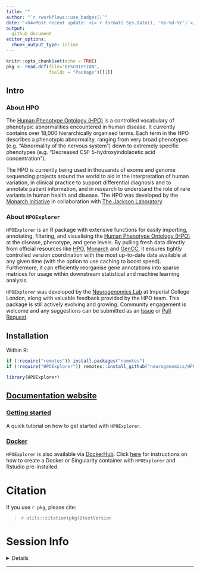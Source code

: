 ```yaml
---
title: "" 
author: "`r rworkflows::use_badges()`" 
date: "<h4>Most recent update: <i>`r format( Sys.Date(), '%b-%d-%Y')`</i></h4>"
output:
  github_document 
editor_options: 
  chunk_output_type: inline
---
```


```r
knitr::opts_chunk$set(echo = TRUE)
pkg <- read.dcf(file="DESCRIPTION",
                fields = "Package")[[1]]
```
 
## Intro

### About HPO

The [Human Phenotype Ontology (HPO)](https://hpo.jax.org/app/) is a controlled vocabulary of phenotypic abnormalities encountered in human disease. It currently contains over 18,000 hierarchically organised terms. Each term in the HPO describes a phenotypic abnormality, ranging from very broad phenotypes (e.g. "Abnormality of the nervous system") down to extremely specific phenotypes (e.g. "Decreased CSF 5-hydroxyindolacetic acid concentration"). 

The HPO is currently being used in thousands of exome and genome sequencing projects around the world to aid in the interpretation of human variation, in clinical practice to support differential diagnosis and to annotate patient information, and in research to understand the role of rare variants in human health and disease. The HPO was developed by the [Monarch Initiative](https://monarchinitiative.org/) in collaboration with [The Jackson Laboratory](https://www.jax.org/).

### About `HPOExplorer`

`HPOExplorer` is an R package with extensive functions for easily importing, annotating, filtering, and visualising the [Human Phenotype Ontology (HPO)](https://hpo.jax.org/app/) at the disease, phenotype, and gene levels. By pulling fresh data directly from official resources like [HPO](https://hpo.jax.org/app/), [Monarch](https://monarchinitiative.org/) and [GenCC](https://thegencc.org/), it ensures tightly controlled version coordination with the most up-to-date data available at any given time (with the option to use caching to boost speed). Furthermore, it can efficiently reorganise gene annotations into sparse matrices for usage within downstream statistical and machine learning analysis.

`HPOExplorer` was developed by the [Neurogenomics Lab](https://www.neurogenomics.co.uk/) at Imperial College London, along with valuable feedback provided by the HPO team. This package is still actively evolving and growing. Community engagement is welcome and any suggestions can be submitted as an [Issue](https://github.com/neurogenomics/HPOExplorer/issues) or [Pull Request](https://github.com/neurogenomics/HPOExplorer/pulls).

## Installation

Within R: 

```r
if (!require("remotes")) install.packages("remotes")
if (!require("HPOExplorer")) remotes::install_github("neurogenomics/HPOExplorer")

library(HPOExplorer)
```

## [Documentation website](https://neurogenomics.github.io/HPOExplorer/)

### [Getting started](https://neurogenomics.github.io/HPOExplorer/articles/HPOExplorer.html)

A quick tutorial on how to get started with `HPOExplorer`.

### [Docker](https://neurogenomics.github.io/HPOExplorer/articles/docker.html) 

`HPOExplorer` is also available via [DockerHub](https://hub.docker.com/repository/docker/neurogenomicslab/hpoexplorer). 
Click
[here](https://neurogenomics.github.io/HPOExplorer/articles/docker.html)
for instructions on how to create a Docker or Singularity
container with `HPOExplorer` and Rstudio pre-installed. 

# Citation

If you use ``r pkg``, please cite: 

<!-- Modify this by editing the file: inst/CITATION  -->
> `r utils::citation(pkg)$textVersion`

# Session Info 

<details> 

```r
utils::sessionInfo()
```

</details>  
<hr>
